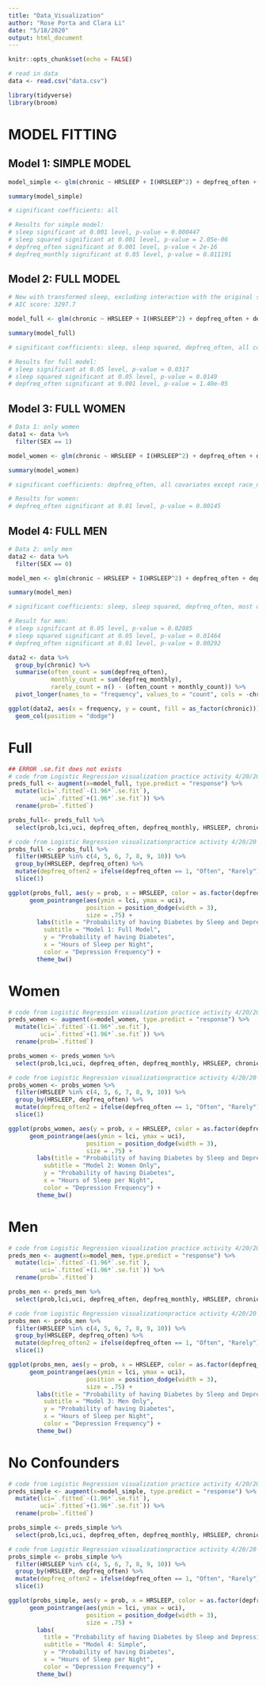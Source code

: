 ```yaml
---
title: "Data_Visualization"
author: "Rose Porta and Clara Li"
date: "5/18/2020"
output: html_document
---
```


```r
knitr::opts_chunk$set(echo = FALSE)
```

```r
# read in data
data <- read.csv("data.csv")

library(tidyverse)
library(broom)
```

# MODEL FITTING

## Model 1: SIMPLE MODEL
```r
model_simple <- glm(chronic ~ HRSLEEP + I(HRSLEEP^2) + depfreq_often + depfreq_monthly, data = data, family = binomial)

summary(model_simple)

# significant coefficients: all

# Results for simple model:
# sleep significant at 0.001 level, p-value = 0.000447
# sleep squared significant at 0.001 level, p-value = 2.05e-06
# depfreq_often significant at 0.001 level, p-value < 2e-16
# depfreq_monthly significant at 0.05 level, p-value = 0.011191
```

## Model 2: FULL MODEL
```r
# New with transformed sleep, excluding interaction with the original sleep variable
# AIC score: 3297.7

model_full <- glm(chronic ~ HRSLEEP + I(HRSLEEP^2) + depfreq_often + depfreq_monthly + I(I(HRSLEEP^2)*depfreq_often) + I(I(HRSLEEP^2)*depfreq_monthly) + log(AGE) + SEX + BMI + activity_score + income_high + income_middle + race_asian + race_black + race_na, family = binomial, data = data)

summary(model_full)

# significant coefficients: sleep, sleep squared, depfreq_often, all covariates

# Results for full model:
# sleep significant at 0.05 level, p-value = 0.0317
# sleep squared significant at 0.05 level, p-value = 0.0149
# depfreq_often significant at 0.001 level, p-value = 1.40e-05
```

## Model 3: FULL WOMEN
```r
# Data 1: only women
data1 <- data %>% 
  filter(SEX == 1)

model_women <- glm(chronic ~ HRSLEEP + I(HRSLEEP^2) + depfreq_often + depfreq_monthly + I(I(HRSLEEP^2)*depfreq_often) + I(I(HRSLEEP^2)*depfreq_monthly) + log(AGE) + BMI + activity_score + income_high + income_middle + race_asian + race_black + race_na, family = binomial, data = data1)

summary(model_women)

# significant coefficients: depfreq_often, all covariates except race_na

# Results for women:
# depfreq_often significant at 0.01 level, p-value = 0.00145
```

## Model 4: FULL MEN
```r
# Data 2: only men
data2 <- data %>% 
  filter(SEX == 0)

model_men <- glm(chronic ~ HRSLEEP + I(HRSLEEP^2) + depfreq_often + depfreq_monthly + I(I(HRSLEEP^2)*depfreq_often) + I(I(HRSLEEP^2)*depfreq_monthly) + log(AGE) + BMI + activity_score + income_high + income_middle + race_asian + race_black + race_na, family = binomial, data = data2)

summary(model_men)

# significant coefficients: sleep, sleep squared, depfreq_often, most covariates

# Result for men:
# sleep significant at 0.05 level, p-value = 0.02085
# sleep squared significant at 0.05 level, p-value = 0.01464
# depfreq_often significant at 0.01 level, p-value = 0.00292
```

```r
data2 <- data %>% 
  group_by(chronic) %>% 
  summarise(often_count = sum(depfreq_often),
            monthly_count = sum(depfreq_monthly),
            rarely_count = n() - (often_count + monthly_count)) %>% 
  pivot_longer(names_to = "frequency", values_to = "count", cols = -chronic)

ggplot(data2, aes(x = frequency, y = count, fill = as_factor(chronic))) +
  geom_col(position = "dodge")
```

# Full
```r
## ERROR .se.fit does not exists
# code from Logistic Regression visualization practice activity 4/20/20
preds_full <- augment(x=model_full, type.predict = "response") %>%
  mutate(lci=`.fitted`-(1.96*`.se.fit`),
         uci=`.fitted`+(1.96*`.se.fit`)) %>%
  rename(prob=`.fitted`)

probs_full<- preds_full %>%
  select(prob,lci,uci, depfreq_often, depfreq_monthly, HRSLEEP, chronic)
```

```r
# code from Logistic Regression visualizationpractice activity 4/20/20
probs_full <- probs_full %>%
  filter(HRSLEEP %in% c(4, 5, 6, 7, 8, 9, 10)) %>%
  group_by(HRSLEEP, depfreq_often) %>%
  mutate(depfreq_often2 = ifelse(depfreq_often == 1, "Often", "Rarely")) %>%
  slice(1)

ggplot(probs_full, aes(y = prob, x = HRSLEEP, color = as.factor(depfreq_often2))) +
      geom_pointrange(aes(ymin = lci, ymax = uci),
                      position = position_dodge(width = 3),
                      size = .75) +
        labs(title = "Probability of having Diabetes by Sleep and Depression",
          subtitle = "Model 1: Full Model",
          y = "Probability of having Diabetes", 
          x = "Hours of Sleep per Night",
          color = "Depression Frequency") +
        theme_bw()
```

# Women
```r
# code from Logistic Regression visualization practice activity 4/20/20
preds_women <- augment(x=model_women, type.predict = "response") %>%
  mutate(lci=`.fitted`-(1.96*`.se.fit`),
         uci=`.fitted`+(1.96*`.se.fit`)) %>%
  rename(prob=`.fitted`)

probs_women <- preds_women %>%
  select(prob,lci,uci, depfreq_often, depfreq_monthly, HRSLEEP, chronic)

```

```r
# code from Logistic Regression visualizationpractice activity 4/20/20
probs_women <- probs_women %>%
  filter(HRSLEEP %in% c(4, 5, 6, 7, 8, 9, 10)) %>%
  group_by(HRSLEEP, depfreq_often) %>%
  mutate(depfreq_often2 = ifelse(depfreq_often == 1, "Often", "Rarely")) %>%
  slice(1)

ggplot(probs_women, aes(y = prob, x = HRSLEEP, color = as.factor(depfreq_often2))) +
      geom_pointrange(aes(ymin = lci, ymax = uci),
                      position = position_dodge(width = 3),
                      size = .75) +
        labs(title = "Probability of having Diabetes by Sleep and Depression",
          subtitle = "Model 2: Women Only",
          y = "Probability of having Diabetes", 
          x = "Hours of Sleep per Night",
          color = "Depression Frequency") +
        theme_bw()
```

# Men
```r
# code from Logistic Regression visualization practice activity 4/20/20
preds_men <- augment(x=model_men, type.predict = "response") %>%
  mutate(lci=`.fitted`-(1.96*`.se.fit`),
         uci=`.fitted`+(1.96*`.se.fit`)) %>%
  rename(prob=`.fitted`)

probs_men <- preds_men %>%
  select(prob,lci,uci, depfreq_often, depfreq_monthly, HRSLEEP, chronic)
```

```r
# code from Logistic Regression visualizationpractice activity 4/20/20
probs_men <- probs_men %>%
  filter(HRSLEEP %in% c(4, 5, 6, 7, 8, 9, 10)) %>%
  group_by(HRSLEEP, depfreq_often) %>%
  mutate(depfreq_often2 = ifelse(depfreq_often == 1, "Often", "Rarely")) %>%
  slice(1)

ggplot(probs_men, aes(y = prob, x = HRSLEEP, color = as.factor(depfreq_often2))) +
      geom_pointrange(aes(ymin = lci, ymax = uci),
                      position = position_dodge(width = 3),
                      size = .75) +
        labs(title = "Probability of having Diabetes by Sleep and Depression",
          subtitle = "Model 3: Men Only",
          y = "Probability of having Diabetes",
          x = "Hours of Sleep per Night",
          color = "Depression Frequency") +
        theme_bw()
```

# No Confounders
```r
# code from Logistic Regression visualization practice activity 4/20/20
preds_simple <- augment(x=model_simple, type.predict = "response") %>%
  mutate(lci=`.fitted`-(1.96*`.se.fit`),
         uci=`.fitted`+(1.96*`.se.fit`)) %>%
  rename(prob=`.fitted`)

probs_simple <- preds_simple %>%
  select(prob,lci,uci, depfreq_often, depfreq_monthly, HRSLEEP, chronic)
```

```r
# code from Logistic Regression visualizationpractice activity 4/20/20
probs_simple <- probs_simple %>%
  filter(HRSLEEP %in% c(4, 5, 6, 7, 8, 9, 10)) %>%
  group_by(HRSLEEP, depfreq_often) %>%
  mutate(depfreq_often2 = ifelse(depfreq_often == 1, "Often", "Rarely")) %>% 
  slice(1)

ggplot(probs_simple, aes(y = prob, x = HRSLEEP, color = as.factor(depfreq_often2))) +
      geom_pointrange(aes(ymin = lci, ymax = uci),
                      position = position_dodge(width = 3),
                      size = .75) +
        labs(
          title = "Probability of having Diabetes by Sleep and Depression",
          subtitle = "Model 4: Simple",
          y = "Probability of having Diabetes", 
          x = "Hours of Sleep per Night",
          color = "Depression Frequency") +
        theme_bw()
```
